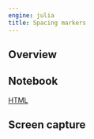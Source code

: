 ```yaml
---
engine: julia
title: Spacing markers
---
```



## Overview

## Notebook

[HTML](./complutensian-spacing-markers.html)

## Screen capture